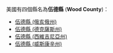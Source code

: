 美國有四個縣名為'''伍德縣''' ('''Wood County''')：
* [[伍德縣_(俄亥俄州)|伍德縣 (俄亥俄州)]]
* [[伍德縣_(德克薩斯州)|伍德縣 (德克薩斯州)]]
* [[伍德縣_(西維吉尼亞州)|伍德縣 (西維吉尼亞州)]]
* [[伍德縣_(威斯康辛州)|伍德縣 (威斯康辛州)]]
{{disambig|W伍德縣|Cat=三字县名消歧义}}